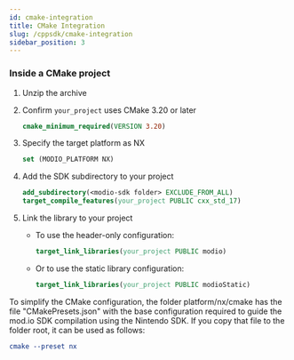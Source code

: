 ```yaml
---
id: cmake-integration
title: CMake Integration
slug: /cppsdk/cmake-integration
sidebar_position: 3
---
```



### Inside a CMake project


1. Unzip the archive
2. Confirm `your_project` uses CMake 3.20 or later

   ```cmake
   cmake_minimum_required(VERSION 3.20)
   ```
3. Specify the target platform as NX

   ```cmake
   set (MODIO_PLATFORM NX)
   ```
4. Add the SDK subdirectory to your project

   ```cmake
   add_subdirectory(<modio-sdk folder> EXCLUDE_FROM_ALL)
   target_compile_features(your_project PUBLIC cxx_std_17)
   ```
5. Link the library to your project

   * To use the header-only configuration:

     ```cmake
     target_link_libraries(your_project PUBLIC modio)
     ```
   * Or to use the static library configuration:

     ```cmake
     target_link_libraries(your_project PUBLIC modioStatic)
     ```

To simplify the CMake configuration, the folder platform/nx/cmake has the file "CMakePresets.json" with the base configuration required to guide the mod.io SDK compilation using the Nintendo SDK. If you copy that file to the folder root, it can be used as follows:

```cmake
cmake --preset nx
```